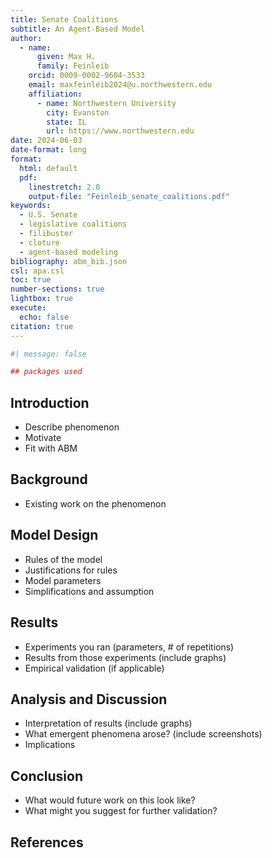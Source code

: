 ```yaml
---
title: Senate Coalitions
subtitle: An Agent-Based Model
author: 
  - name: 
      given: Max H. 
      family: Feinleib
    orcid: 0009-0002-9604-3533
    email: maxfeinleib2024@u.northwestern.edu
    affiliation:
      - name: Northwestern University
        city: Evanston
        state: IL
        url: https://www.northwestern.edu
date: 2024-06-03
date-format: long
format: 
  html: default
  pdf:
    linestretch: 2.0
    output-file: "Feinleib_senate_coalitions.pdf"
keywords: 
  - U.S. Senate
  - legislative coalitions
  - filibuster
  - cloture
  - agent-based modeling
bibliography: abm_bib.json
csl: apa.csl
toc: true
number-sections: true
lightbox: true
execute:
  echo: false
citation: true
---
```


\pagebreak

```r
#| message: false

## packages used
```


## Introduction

* Describe phenomenon
* Motivate
* Fit with ABM

## Background

* Existing work on the phenomenon

## Model Design

* Rules of the model
* Justifications for rules
* Model parameters
* Simplifications and assumption

## Results

* Experiments you ran (parameters, # of repetitions)
* Results from those experiments (include graphs)
* Empirical validation (if applicable)

## Analysis and Discussion

* Interpretation of results (include graphs)
* What emergent phenomena arose? (include screenshots)
* Implications

## Conclusion

* What would future work on this look like?
* What might you suggest for further validation?

\pagebreak

## References {.appendix}

<!-- * Cite relevant papers -->
<!-- * Remember to cite software and models (citation for NetLogo is below; find the citation for any Models Library models you used as reference in the INFO tab) -->

